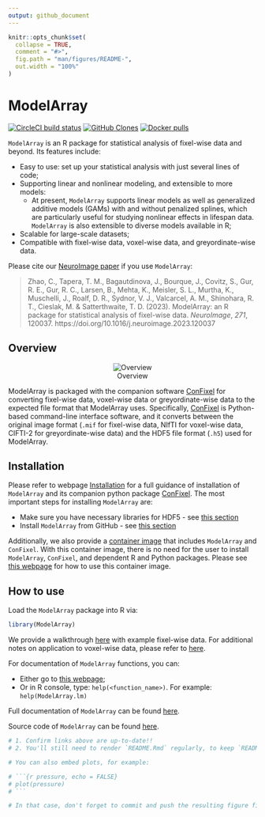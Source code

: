 ```yaml
---
output: github_document
---
```


<!-- TODO README.md is generated from README.Rmd. Please edit that file -->

```r
knitr::opts_chunk$set(
  collapse = TRUE,
  comment = "#>",
  fig.path = "man/figures/README-",
  out.width = "100%"
)
```

# ModelArray

<!-- badges: start -->
[![CircleCI build status](https://circleci.com/gh/PennLINC/ModelArray.svg?style=svg)](https://circleci.com/gh/PennLINC/ModelArray)
[![GitHub Clones](https://img.shields.io/badge/dynamic/json?color=success&label=Clone&query=count&url=https://gist.githubusercontent.com/zhao-cy/374b45552335a37d6bd613359eb9bf67/raw/clone.json&logo=github)](https://github.com/MShawon/github-clone-count-badge)
[![Docker pulls](https://img.shields.io/docker/pulls/pennlinc/modelarray_confixel.svg)](https://hub.docker.com/r/pennlinc/modelarray_confixel)
<!-- badges: end -->

`ModelArray` is an R package for statistical analysis of fixel-wise data and beyond. Its features include:

* Easy to use: set up your statistical analysis with just several lines of code;
* Supporting linear and nonlinear modeling, and extensible to more models: 
  * At present, `ModelArray` supports linear models as well as generalized additive models (GAMs) with and without penalized splines, which are particularly useful for studying nonlinear effects in lifespan data. `ModelArray` is also extensible to diverse models available in R;
* Scalable for large-scale datasets;
* Compatible with fixel-wise data, voxel-wise data, and greyordinate-wise data.

Please cite our [NeuroImage paper](https://doi.org/10.1016/j.neuroimage.2023.120037) if you use `ModelArray`: 

> Zhao, C., Tapera, T. M., Bagautdinova, J., Bourque, J., Covitz, S., Gur, R. E., Gur, R. C., Larsen, B., Mehta, K., Meisler, S. L., Murtha, K., Muschelli, J., Roalf, D. R., Sydnor, V. J., Valcarcel, A. M., Shinohara, R. T., Cieslak, M. & Satterthwaite, T. D. (2023). ModelArray: an R package for statistical analysis of fixel-wise data. _NeuroImage_, _271_, 120037. https://doi.org/10.1016/j.neuroimage.2023.120037


## Overview

<center>

![Overview](vignettes/overview_structure.png)

</center>

ModelArray is packaged with the companion software [ConFixel](https://github.com/PennLINC/ConFixel) for converting fixel-wise data, voxel-wise data or greyordinate-wise data to the expected file format that ModelArray uses. Specifically, [ConFixel](https://github.com/PennLINC/ConFixel) is Python-based command-line interface software, and it converts between the original image format (`.mif` for fixel-wise data, NIfTI for voxel-wise data, CIFTI-2 for greyordinate-wise data) and the HDF5 file format (`.h5`) used for ModelArray.

<!-- if there is any changes in this overview section, please also update ConFixel's frontpage! -->

## Installation
Please refer to webpage [Installation](https://pennlinc.github.io/ModelArray/articles/installations.html) for a full guidance of installation of `ModelArray` and its companion python package [ConFixel](https://github.com/PennLINC/ConFixel). The most important steps for installing `ModelArray` are:

* Make sure you have necessary libraries for HDF5 - see [this section](https://pennlinc.github.io/ModelArray/articles/installations.html#install-hdf5-libraries-in-the-system)
* Install `ModelArray` from GitHub - see [this section](https://pennlinc.github.io/ModelArray/articles/installations.html#install-modelarray-r-package-from-github)

Additionally, we also provide a [container image](https://hub.docker.com/r/pennlinc/modelarray_confixel) that includes `ModelArray` and `ConFixel`. With this container image, there is no need for the user to install `ModelArray`, `ConFixel`, and dependent R and Python packages. Please see [this webpage](https://pennlinc.github.io/ModelArray/articles/container.html) for how to use this container image.

<!-- check above links work, esp those with section titles!!! -->

## How to use
Load the `ModelArray` package into R via:
```r
library(ModelArray)
```

We provide a walkthrough [here](https://pennlinc.github.io/ModelArray/articles/walkthrough.html) with example fixel-wise data. For additional notes on application to voxel-wise data, please refer to [here](https://pennlinc.github.io/ModelArray/articles/voxel-wise_data.html).

For documentation of `ModelArray` functions, you can:

* Either go to [this webpage](https://pennlinc.github.io/ModelArray/reference/index.html);
* Or in R console, type: `help(<function_name>)`. For example: `help(ModelArray.lm)`

Full documentation of `ModelArray` can be found [here](https://pennlinc.github.io/ModelArray/).

Source code of `ModelArray` can be found [here](https://github.com/PennLINC/ModelArray).


```r
# 1. Confirm links above are up-to-date!!
# 2. You'll still need to render `README.Rmd` regularly, to keep `README.md` up-to-date. `devtools::build_readme()` is handy for this. You could also use GitHub Actions to re-render `README.Rmd` every time you push. An example workflow can be found here: <https://github.com/r-lib/actions/tree/master/examples>.

# You can also embed plots, for example:

# ```{r pressure, echo = FALSE}
# plot(pressure)
# ```

# In that case, don't forget to commit and push the resulting figure files, so they display on GitHub and CRAN.


```





